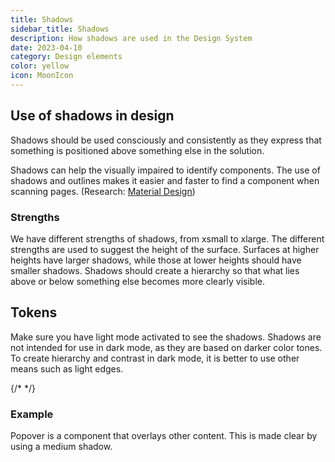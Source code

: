 ```yaml
---
title: Shadows
sidebar_title: Shadows
description: How shadows are used in the Design System
date: 2023-04-10
category: Design elements
color: yellow
icon: MoonIcon
---
```


## Use of shadows in design

Shadows should be used consciously and consistently as they express that something is positioned above something else in the solution.

Shadows can help the visually impaired to identify components. The use of shadows and outlines makes it easier and faster to find a component when scanning pages. (Research: [Material Design](https://m2.material.io/design/environment/light-shadows.html#research))

### Strengths

We have different strengths of shadows, from xsmall to xlarge. The different strengths are used to suggest the height of the surface. Surfaces at higher heights have larger shadows, while those at lower heights should have smaller shadows. Shadows should create a hierarchy so that what lies above or below something else becomes more clearly visible.

## Tokens

Make sure you have light mode activated to see the shadows. Shadows are not intended for use in dark mode, as they are based on darker color tones. To create hierarchy and contrast in dark mode, it is better to use other means such as light edges.

{/* <TokenList type='shadow' /> */}

### Example

Popover is a component that overlays other content. This is made clear by using a medium shadow.
